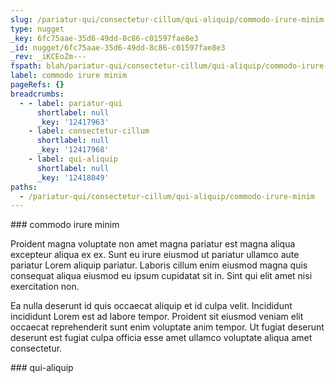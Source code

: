 ```yaml
---
slug: /pariatur-qui/consectetur-cillum/qui-aliquip/commodo-irure-minim
type: nugget
_key: 6fc75aae-35d6-49dd-8c86-c01597fae8e3
_id: nugget/6fc75aae-35d6-49dd-8c86-c01597fae8e3
_rev: _iKCEoZm---
fspath: blah/pariatur-qui/consectetur-cillum/qui-aliquip/commodo-irure-minim.md
label: commodo irure minim
pageRefs: {}
breadcrumbs:
  - - label: pariatur-qui
      shortlabel: null
      _key: '12417963'
    - label: consectetur-cillum
      shortlabel: null
      _key: '12417968'
    - label: qui-aliquip
      shortlabel: null
      _key: '12418049'
paths:
  - /pariatur-qui/consectetur-cillum/qui-aliquip/commodo-irure-minim
---
```


<NuggetArea>
<Nugget slug="/pariatur-qui/consectetur-cillum/qui-aliquip/commodo-irure-minim" type="nugget" _key="6fc75aae-35d6-49dd-8c86-c01597fae8e3" _id="nugget/6fc75aae-35d6-49dd-8c86-c01597fae8e3" _rev="_iKCEoZm---" fspath="blah/pariatur-qui/consectetur-cillum/qui-aliquip/commodo-irure-minim.md" label="commodo irure minim" paths="/pariatur-qui/consectetur-cillum/qui-aliquip/commodo-irure-minim">
<NuggetBody>
### commodo irure minim

Proident magna voluptate non amet magna pariatur est magna aliqua excepteur aliqua ex ex. Sunt eu irure eiusmod ut pariatur ullamco aute pariatur Lorem aliquip pariatur. Laboris cillum enim eiusmod magna quis consequat aliqua eiusmod eu ipsum cupidatat sit in. Sint qui elit amet nisi exercitation non.

Ea nulla deserunt id quis occaecat aliquip et id culpa velit. Incididunt incididunt Lorem est ad labore tempor. Proident sit eiusmod veniam elit occaecat reprehenderit sunt enim voluptate anim tempor. Ut fugiat deserunt deserunt est fugiat culpa officia esse amet ullamco voluptate aliqua amet consectetur.

</NuggetBody>
<Breadcrumbs>
<Crumbs>
<Crumb _key="12417963" label="pariatur-qui" /><Crumb _key="12417968" label="consectetur-cillum" /><Crumb _key="12418049" label="qui-aliquip" />
</Crumbs>
</Breadcrumbs>
</Nugget>

<NuggetsInbound>
</NuggetsInbound>
<NuggetsOutbound>
</NuggetsOutbound>
</NuggetArea>
<PassagesInbound>
<Passage direction="inbound" type="passage" _key="12418049" _id="passage/12418049" _rev="_iKCEoZe--A" label="qui-aliquip" passage="qui-aliquip" fspath="blah/pariatur-qui/consectetur-cillum/qui-aliquip" paths="/pariatur-qui/consectetur-cillum/qui-aliquip" slug="/pariatur-qui/consectetur-cillum/qui-aliquip">
<NuggetBody>
### qui-aliquip

</NuggetBody>
<Breadcrumbs>
<Crumbs>
<Crumb _key="12417963" label="pariatur-qui" /><Crumb _key="12417968" label="consectetur-cillum" />
</Crumbs>
</Breadcrumbs>
</Passage>

</PassagesInbound>
<PassagesOutbound>
</PassagesOutbound>